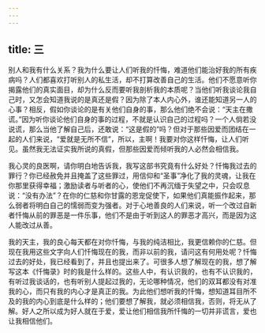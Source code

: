 ```yaml
---
---
---
```

title: 三
---

别人和我有什么关系？我为什么要让人们听我的忏悔，难道他们能治好我的所有疾病吗？人们都喜欢打听别人的私生活，却不打算改善自己的生活。他们不愿意听你揭露他们的真实面目，却为什么反而要听我剖析我的本质呢？当他们听我谈论我自己时，又怎会知道我说的是真还是假？因为除了本人内心外，谁还能知道另一人的心事？相反，假如你谈论的是有关他们自身的事，那么他们绝不会说：“天主在撒谎。”因为听你谈论他们自身的事的过程，不就是认识自己的过程吗？一个人倘若没说谎，那么当他了解自己后，还敢说：“这是假的”吗？但对于那些因爱而团结在一起的人们来说，“爱就是无所不信”，所以，主啊！我要对你这样忏悔，让人们听见。虽然我无法证实我所说的真假，但那些因爱而倾听我的人必然会相信我。

我心灵的良医啊，请你明白地告诉我，我写这部书究竟有什么好处？忏悔我过去的罪行？你已经赦免并且掩盖了这些罪过，用信仰和“圣事”净化了我的灵魂，让我在你那里获得幸福；激励读者与听者的心，使他们不再沉缅于失望之中，只会叹息说：“没有办法”？在你的仁慈和你甘露的恩宠促使下，如果他们真能振作起来，那么弱者将明白自己的懦弱而变为强者。对于心地善良的人们来说，听一个改过自新者忏悔从前的罪恶是一件乐事，他们不是由于听到这人的罪恶才高兴，而是因为这人能改过从善。

我的天主，我的良心每天都在对你忏悔，与我的纯洁相比，我更信赖你的仁慈。但现在我用这些文字向人们忏悔现在的我，而非以前的我，请问这有何用处呢？忏悔过去的好处，我已经看到了，并且也提出来了。可很多人想了解现在的我，想了解写这本《忏悔录》时的我是什么样的。这些人中，有认识我的，也有不认识我的，有听过我谈话的，也有听别人提起过我的，无论哪种情况，他们的双耳都没有对准我的心，而只有我的内心才是真正的我。为此他们想听我的忏悔，想知道耳目所不及的我的内心到底是什么样的；他们要想了解我，就必须相信我，否则，将无从了解。好人之所以成为好人就在于爱，爱让他们相信我所忏悔的一切并非谎言，爱也让我相信他们。